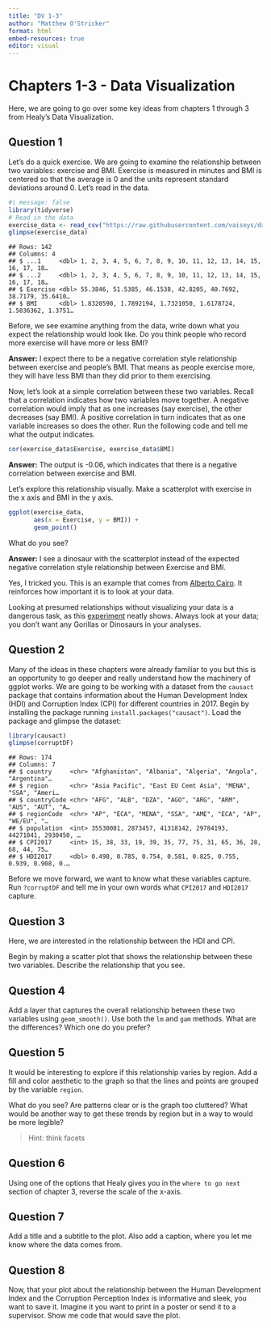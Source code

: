 ```yaml
---
title: "DV 1-3"
author: "Matthew O'Stricker"
format: html
embed-resources: true
editor: visual
---
```


# Chapters 1-3 - Data Visualization

Here, we are going to go over some key ideas from chapters 1 through 3 from Healy's Data Visualization.

## Question 1

Let's do a quick exercise. We are going to examine the relationship between two variables: exercise and BMI. Exercise is measured in minutes and BMI is centered so that the average is 0 and the units represent standard deviations around 0. Let's read in the data.

```r
#| message: false
library(tidyverse)
# Read in the data 
exercise_data <- read_csv("https://raw.githubusercontent.com/vaiseys/dav-course/main/Data/visualize_data.csv")
glimpse(exercise_data)
```

```         
## Rows: 142
## Columns: 4
## $ ...1     <dbl> 1, 2, 3, 4, 5, 6, 7, 8, 9, 10, 11, 12, 13, 14, 15, 16, 17, 18…
## $ ...2     <dbl> 1, 2, 3, 4, 5, 6, 7, 8, 9, 10, 11, 12, 13, 14, 15, 16, 17, 18…
## $ Exercise <dbl> 55.3846, 51.5385, 46.1538, 42.8205, 40.7692, 38.7179, 35.6410…
## $ BMI      <dbl> 1.8320590, 1.7892194, 1.7321050, 1.6178724, 1.5036362, 1.3751…
```

Before, we see examine anything from the data, write down what you expect the relationship would look like. Do you think people who record more exercise will have more or less BMI?

**Answer:** I expect there to be a negative correlation style relationship between exercise and people's BMI. That means as people exercise more, they will have less BMI than they did prior to them exercising.

Now, let's look at a simple correlation between these two variables. Recall that a correlation indicates how two variables move together. A negative correlation would imply that as one increases (say exercise), the other decreases (say BMI). A positive correlation in turn indicates that as one variable increases so does the other. Run the following code and tell me what the output indicates.

```r
cor(exercise_data$Exercise, exercise_data$BMI)
```

**Answer:** The output is -0.06, which indicates that there is a negative correlation between exercise and BMI.

Let's explore this relationship visually. Make a scatterplot with exercise in the x axis and BMI in the y axis.

```r
ggplot(exercise_data, 
       aes(x = Exercise, y = BMI)) +
       geom_point() 
```

What do you see?

**Answer:** I see a dinosaur with the scatterplot instead of the expected negative correlation style relationship between Exercise and BMI.

Yes, I tricked you. This is an example that comes from [Alberto Cairo](https://twitter.com/AlbertoCairo). It reinforces how important it is to look at your data.

Looking at presumed relationships without visualizing your data is a dangerous task, as this [experiment](https://genomebiology.biomedcentral.com/articles/10.1186/s13059-020-02133-w#article-info) neatly shows. Always look at your data; you don't want any Gorillas or Dinosaurs in your analyses.

## Question 2

Many of the ideas in these chapters were already familiar to you but this is an opportunity to go deeper and really understand how the machinery of ggplot works. We are going to be working with a dataset from the `causact` package that contains information about the Human Development Index (HDI) and Corruption Index (CPI) for different countries in 2017. Begin by installing the package running `install.packages("causact")`. Load the package and glimpse the dataset:

``` r
library(causact)
glimpse(corruptDF)
```

```         
## Rows: 174
## Columns: 7
## $ country     <chr> "Afghanistan", "Albania", "Algeria", "Angola", "Argentina"…
## $ region      <chr> "Asia Pacific", "East EU Cemt Asia", "MENA", "SSA", "Ameri…
## $ countryCode <chr> "AFG", "ALB", "DZA", "AGO", "ARG", "ARM", "AUS", "AUT", "A…
## $ regionCode  <chr> "AP", "ECA", "MENA", "SSA", "AME", "ECA", "AP", "WE/EU", "…
## $ population  <int> 35530081, 2873457, 41318142, 29784193, 44271041, 2930450, …
## $ CPI2017     <int> 15, 38, 33, 19, 39, 35, 77, 75, 31, 65, 36, 28, 68, 44, 75…
## $ HDI2017     <dbl> 0.498, 0.785, 0.754, 0.581, 0.825, 0.755, 0.939, 0.908, 0.…
```

Before we move forward, we want to know what these variables capture. Run `?corruptDF` and tell me in your own words what `CPI2017` and `HDI2017` capture.

## Question 3

Here, we are interested in the relationship between the HDI and CPI.

Begin by making a scatter plot that shows the relationship between these two variables. Describe the relationship that you see.

## Question 4

Add a layer that captures the overall relationship between these two variables using `geom_smooth()`. Use both the `lm` and `gam` methods. What are the differences? Which one do you prefer?

## Question 5

It would be interesting to explore if this relationship varies by region. Add a fill and color aesthetic to the graph so that the lines and points are grouped by the variable `region`.

What do you see? Are patterns clear or is the graph too cluttered? What would be another way to get these trends by region but in a way to would be more legible?

> Hint: think facets

## Question 6

Using one of the options that Healy gives you in the `where to go next` section of chapter 3, reverse the scale of the x-axis.

## Question 7

Add a title and a subtitle to the plot. Also add a caption, where you let me know where the data comes from.

## Question 8

Now, that your plot about the relationship between the Human Development Index and the Corruption Perception Index is informative and sleek, you want to save it. Imagine it you want to print in a poster or send it to a supervisor. Show me code that would save the plot.
